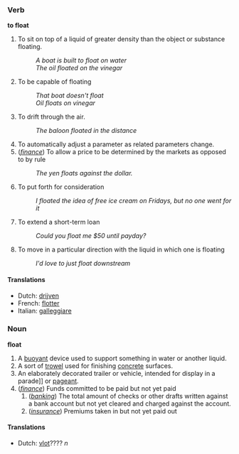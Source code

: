 ===Verb===
'''to float'''

#To sit on top of a liquid of greater density than the object or substance floating.
#: ''A boat is built to float on water''
#: ''The oil floated on the vinegar''
#To be capable of floating
#: ''That boat doesn't float''
#: ''Oil floats on vinegar''
#To drift through the air.
#: ''The baloon floated in the distance''
#To automatically adjust a parameter as related parameters change.
#(''[[finance]]'') To allow a price to be determined by the markets as opposed to by rule
#: ''The yen floats against the dollar.''
#To put forth for consideration
#: ''I floated the idea of free ice cream on Fridays, but no one went for it''
#To extend a short-term loan
#: ''Could you float me $50 until payday?''
#To move in a particular direction with the liquid in which one is floating
#: ''I'd love to just float downstream''

====Translations====
*Dutch: [[drijven]]
*French: [[flotter]]
*Italian: [[galleggiare]]

===Noun===
'''float'''

#A [[buoyant]] device used to support something in water or another liquid.
#A sort of [[trowel]] used for finishing [[concrete]] surfaces.
#An elaborately decorated trailer or vehicle, intended for display in a parade]] or [[pageant]].
#(''[[finance]]'') Funds committed to be paid but not yet paid
## (''[[banking]]'') The total amount of checks or other drafts written against a bank account but not yet cleared and charged against the account.
##(''[[insurance]]'') Premiums taken in but not yet paid out

====Translations====
*Dutch: [[vlot]]???? ''n''